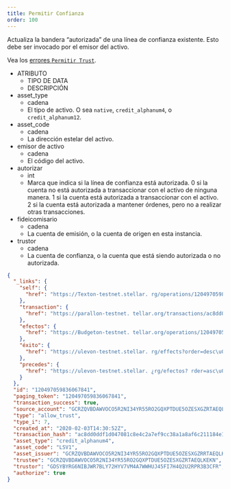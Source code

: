 ```yaml
---
title: Permitir Confianza
order: 100
---
```



Actualiza la bandera “autorizada” de una línea de confianza existente. Esto debe ser invocado por el emisor del activo.

Vea los [errores `Permitir Trust`](../../../errors/result-codes/operation-specific/allow-trust.mdx).

<AttributeTable>

- ATRIBUTO
  - TIPO DE DATA
  - DESCRIPCIÓN
- asset_type
  - cadena
  - El tipo de activo. O sea `native`, `credit_alphanum4`, o `credit_alphanum12`.
- asset_code
  - cadena
  - La dirección estelar del activo.
- emisor de activo
  - cadena
  - El código del activo.
- autorizar
  - int
  - Marca que indica si la línea de confianza está autorizada. 0 si la cuenta no está autorizada a transaccionar con el activo de ninguna manera. 1 si la cuenta está autorizada a transaccionar con el activo. 2 si la cuenta está autorizada a mantener órdenes, pero no a realizar otras transacciones.
- fideicomisario
  - cadena
  - La cuenta de emisión, o la cuenta de origen en esta instancia.
- trustor
  - cadena
  - La cuenta de confianza, o la cuenta que está siendo autorizada o no autorizada.

</AttributeTable>

<ExampleResponse>

```json
{
  "_links": {
    "self": {
      "href": "https://Texton-testnet.stellar. rg/operations/120497059836067841"
    },
    "transaction": {
      "href": "https://parallon-testnet. tellar.org/transactions/ac8dd0ddf1d047081c8e4c2a7ef9cc38a1a8af6c211184e1b16ebf2e32915d7f"
    },
    "efectos": {
      "href": "https://Budgeton-testnet. tellar.org/operations/120497059836067841/effects"
    },
    "éxito": {
      "href": "https://ulevon-testnet.stellar. rg/effects?order=desc\u0026cursor=120497059836067841"
    },
    "precedes": {
      "href": "https://ulevon-testnet.stellar. ¿rg/efectos? rder=asc\u0026cursor=120497059836067841"
    }
  },
  "id": "120497059836067841",
  "paging_token": "120497059836067841",
  "transaction_success": true,
  "source_account": "GCRZQVBDAWVOCO5R2NI34YR55RO2GQXPTDUE5OZESXGZRTAEQLKEKN",
  "type": "allow_trust",
  "type_i": 7,
  "created_at": "2020-02-03T14:30:52Z",
  "transaction_hash": "ac8dd0ddf1d047081c8e4c2a7ef9cc38a1a8af6c211184e1b16ebf2e32915d7f",
  "asset_type": "credit_alphanum4",
  "asset_code": "LSV1",
  "asset_issuer": "GCRZQVBDAWVOCO5R2NI34YR55RO2GQXPTDUE5OZESXGZRRTAEQLKEKN",
  "trustee": "GCRZQVBDAWVOCO5R2NI34YR55RO2GQXPTDUE5OZESXGZRTAEQLKEKN",
  "trustor": "GDSYBYRG6NIBJWR7BLY72HYV7VM4A7WWHUJ45FI7H4Q2U2RPR3B3CFR",
  "authorize": true
}
```

</ExampleResponse>
